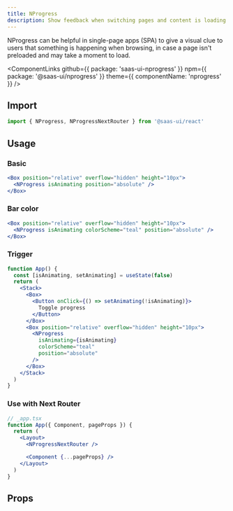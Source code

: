 ```yaml
---
title: NProgress
description: Show feedback when switching pages and content is loading in the background.
---
```


NProgress can be helpful in single-page apps (SPA) to give a visual clue to users that
something is happening when browsing, in case a page isn't preloaded and may take a moment to load.

<ComponentLinks
  github={{ package: 'saas-ui-nprogress' }}
  npm={{ package: '@saas-ui/nprogress' }}
  theme={{ componentName: 'nprogress' }}
/>

## Import

```ts
import { NProgress, NProgressNextRouter } from '@saas-ui/react'
```

## Usage

### Basic

```jsx
<Box position="relative" overflow="hidden" height="10px">
  <NProgress isAnimating position="absolute" />
</Box>
```

### Bar color

```jsx
<Box position="relative" overflow="hidden" height="10px">
  <NProgress isAnimating colorScheme="teal" position="absolute" />
</Box>
```

### Trigger

```jsx
function App() {
  const [isAnimating, setAnimating] = useState(false)
  return (
    <Stack>
      <Box>
        <Button onClick={() => setAnimating(!isAnimating)}>
          Toggle progress
        </Button>
      </Box>
      <Box position="relative" overflow="hidden" height="10px">
        <NProgress
          isAnimating={isAnimating}
          colorScheme="teal"
          position="absolute"
        />
      </Box>
    </Stack>
  )
}
```

### Use with Next Router

```jsx live=false
// _app.tsx
function App({ Component, pageProps }) {
  return (
    <Layout>
      <NProgressNextRouter />

      <Component {...pageProps} />
    </Layout>
  )
}
```

## Props

<PropsTable of="NProgress" />
